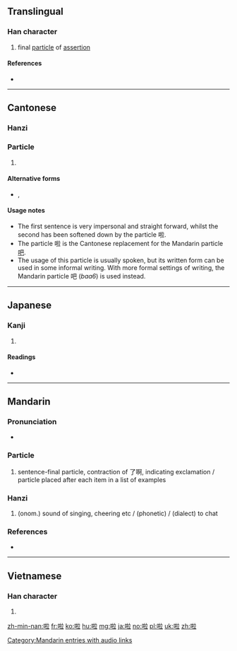 ==Translingual==

===Han character===
{{Han char|rn=30|rad=口|as=08|sn=11|four=60018|canj=RQYT|ids=⿰口拉}}

# final [[particle]] of [[assertion]]

====References====
* {{Han ref|kx=0196.261|dkj=03882|dj=0418.170|hdz=10636.050|uh=5566|ud=21862|bh=B0D5|bd=45269}}

----

==Cantonese==

===Hanzi===
{{yue-hanzi|jyut=laa1|y=la1}}

===Particle===
{{head|yue|particle|sc=Hani}}{{attention|cmn|needs inflection template}}

# {{non-gloss definition|Placed at the end of a sentence in imperatives making it sound more like a request than an order.}}
#: {{zh-usex|離開！|Leave!|C}}
#: {{zh-usex|離開啦！|Leave '''(please)'''!|C}}

====Alternative forms====
* {{l|yue|喇}}, {{l|yue|罅}}

====Usage notes====
* The first sentence is very impersonal and straight forward, whilst the second has been softened down by the particle 啦.
* The particle 啦 is the Cantonese replacement for the Mandarin particle [[吧]].
* The usage of this particle is usually spoken, but its written form can be used in some informal writing. With more formal settings of writing, the Mandarin particle 吧 (''baa6'') is used instead.

----

==Japanese==

===Kanji===
{{ja-kanji|grade=|rs=口08}}

# {{defn|lang=ja|sort=口08}}

====Readings====
* {{ja-readings|on=[[ろう]] < [[らふ]] (rō < rafu)|kun=}}

----

==Mandarin==

===Pronunciation===
* {{audio|zh-la.ogg|audio|lang=cmn}}
{{zh-pron
|m=la,lā
|mn=là/lah
}}
===Particle===
{{cmn-hanzi|pin=[[la]]}}

# sentence-final particle, contraction of 了啊, indicating exclamation / particle placed after each item in a list of examples

===Hanzi===
{{cmn-hanzi|pin=[[lā]]}}

# (onom.) sound of singing, cheering etc / (phonetic) / (dialect) to chat

===References===
* {{R:CC-CEDICT}}

[[Category:Mandarin entries with audio links]]
----

==Vietnamese==

===Han character===
{{vi-hantu|[[lạp]], [[láp]]|rs=口08}}

# {{defn|lang=vi|sort=口08}}

[[zh-min-nan:啦]]
[[fr:啦]]
[[ko:啦]]
[[hu:啦]]
[[mg:啦]]
[[ja:啦]]
[[no:啦]]
[[pl:啦]]
[[uk:啦]]
[[zh:啦]]